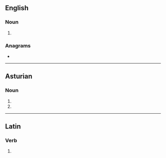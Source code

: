 ==English==

===Noun===
{{head|en|noun form}}

# {{plural of|en|cline}}

===Anagrams===
* {{anagrams|en|a=ceilns|incels|incles}}

----

==Asturian==

===Noun===
{{head|ast|noun form}}

# {{plural of|ast|clin}}
# {{plural of|ast|clina}}

----

==Latin==

===Verb===
{{la-verb-form|clīnēs}}

# {{inflection of|la|clīnō||2|s|pres|actv|subj}}